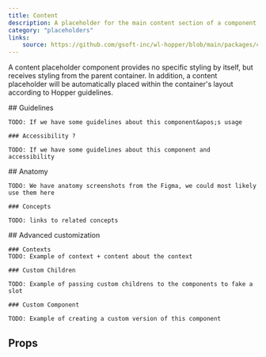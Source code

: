 ```yaml
---
title: Content
description: A placeholder for the main content section of a component.
category: "placeholders"
links:
    source: https://github.com/gsoft-inc/wl-hopper/blob/main/packages/components/src/layout/src/Content.tsx
---
```


A content placeholder component provides no specific styling by itself, but receives styling from the parent container. In addition, a content placeholder will be automatically placed within the container's layout according to Hopper guidelines.

<Example src="layout/docs/content/preview" isOpen />

<FeatureFlag flag="next">
    ## Guidelines

    TODO: If we have some guidelines about this component&apos;s usage

    ### Accessibility ?

    TODO: If we have some guidelines about this component and accessibility
</FeatureFlag>

<FeatureFlag flag="rc">
    ## Anatomy

    TODO: We have anatomy screenshots from the Figma, we could most likely use them here

    ### Concepts

    TODO: links to related concepts
</FeatureFlag>

<FeatureFlag flag="next">
    ## Advanced customization

    ### Contexts
    TODO: Example of context + content about the context

    ### Custom Children

    TODO: Example of passing custom childrens to the components to fake a slot

    ### Custom Component

    TODO: Example of creating a custom version of this component
</FeatureFlag>

## Props

<PropTable component="Content" />
